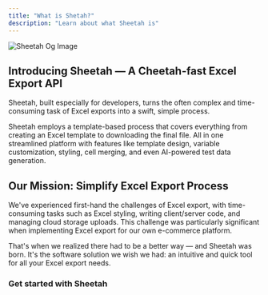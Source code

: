 ```yaml
---
title: "What is Shetah?"
description: "Learn about what Sheetah is"
---
```


<img className="block" src="/images/og-image.jpg" alt="Sheetah Og Image" />

## Introducing Sheetah — A Cheetah-fast Excel Export API

Sheetah, built especially for developers, turns the often complex and time-consuming task of Excel exports into a swift, simple process.

Sheetah employs a template-based process that covers everything from creating an Excel template to downloading the final file. All in one streamlined platform with features like template design, variable customization, styling, cell merging, and even AI-powered test data generation.

## Our Mission: Simplify Excel Export Process

We've experienced first-hand the challenges of Excel export, with time-consuming tasks such as Excel styling, writing client/server code, and managing cloud storage uploads. This challenge was particularly significant when implementing Excel export for our own e-commerce platform.

That's when we realized there had to be a better way — and Sheetah was born. It's the software solution we wish we had: an intuitive and quick tool for all your Excel export needs.

### Get started with Sheetah

<Card title="Sign up" icon="lock" href="/guides/getting-started" />

